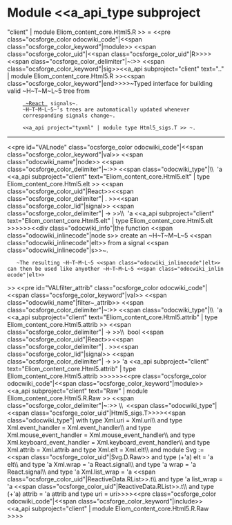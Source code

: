 =Module <<a_api_type subproject="client" | module Eliom_content_core.Html5.R >> =
<<pre class="ocsforge_color odocwiki_code"|<<span class="ocsforge_color_keyword"|module>> <<span class="ocsforge_color_uid"|<<span class="ocsforge_color_uid"|R>>>> <<span class="ocsforge_color_delimiter"|~:>> <<span class="ocsforge_color_keyword"|sig>><<a_api subproject="client" text=".." | module Eliom_content_core.Html5.R >><<span class="ocsforge_color_keyword"|end>>>>~Typed interface for building valid ~H~T~M~L~5 tree from
      [[ http://erratique.ch/software/react| ~React ]] signals~.
      ~H~T~M~L~5~'s trees are automatically updated whenever
      corresponding signals change~.


      <<a_api project="tyxml" | module type Html5_sigs.T >> ~.

----
<<pre id="VALnode" class="ocsforge_color odocwiki_code"|<<span class="ocsforge_color_keyword"|val>> <<span class="odocwiki_name"|node>> <<span class="ocsforge_color_delimiter"|~:>> <<span class="odocwiki_type"|\\  'a <<a_api subproject="client" text="Eliom_content_core.Html5.elt" | type Eliom_content_core.Html5.elt >> <<span class="ocsforge_color_uid"|React>><<span class="ocsforge_color_delimiter"| . >><<span class="ocsforge_color_lid"|signal>> <<span class="ocsforge_color_delimiter"| -> >>\\  'a <<a_api subproject="client" text="Eliom_content_core.Html5.elt" | type Eliom_content_core.Html5.elt >>>>>><<div class="odocwiki_info"|the function <<span class="odocwiki_inlinecode"|node s>> create an ~H~T~M~L~5 <<span class="odocwiki_inlinecode"|elt>> from a signal <<span class="odocwiki_inlinecode"|s>>~.
    ~The resulting ~H~T~M~L~5 <<span class="odocwiki_inlinecode"|elt>> can then be used like anyother ~H~T~M~L~5 <<span class="odocwiki_inlinecode"|elt>>
>>
<<pre id="VALfilter_attrib" class="ocsforge_color odocwiki_code"|<<span class="ocsforge_color_keyword"|val>> <<span class="odocwiki_name"|filter~_attrib>> <<span class="ocsforge_color_delimiter"|~:>> <<span class="odocwiki_type"|\\  'a <<a_api subproject="client" text="Eliom_content_core.Html5.attrib" | type Eliom_content_core.Html5.attrib >> <<span class="ocsforge_color_delimiter"| -> >>\\  bool <<span class="ocsforge_color_uid"|React>><<span class="ocsforge_color_delimiter"| . >><<span class="ocsforge_color_lid"|signal>> <<span class="ocsforge_color_delimiter"| -> >> 'a <<a_api subproject="client" text="Eliom_content_core.Html5.attrib" | type Eliom_content_core.Html5.attrib >>>>>><<pre class="ocsforge_color odocwiki_code"|<<span class="ocsforge_color_keyword"|module>> <<a_api subproject="client" text="Raw" | module Eliom_content_core.Html5.R.Raw >> <<span class="ocsforge_color_delimiter"|~:>> \\  <<span class="odocwiki_type"|<<span class="ocsforge_color_uid"|Html5_sigs.T>>>><<span class="odocwiki_type"| with type Xml.uri = Xml.uri\\          and type Xml.event_handler = Xml.event_handler\\          and type Xml.mouse_event_handler = Xml.mouse_event_handler\\          and type Xml.keyboard_event_handler = Xml.keyboard_event_handler\\          and type Xml.attrib = Xml.attrib and type Xml.elt = Xml.elt\\          and module Svg := <<span class="ocsforge_color_uid"|Svg.D.Raw>> and type (+'a) elt = 'a elt\\          and type 'a Xml.wrap = 'a React.signal\\          and type 'a wrap = 'a React.signal\\          and type 'a Xml.list_wrap = 'a <<span class="ocsforge_color_uid"|ReactiveData.RList>>.t\\          and type 'a list_wrap = 'a <<span class="ocsforge_color_uid"|ReactiveData.RList>>.t\\          and type (+'a) attrib = 'a attrib and type uri = uri>>>><<pre class="ocsforge_color odocwiki_code"|<<span class="ocsforge_color_keyword"|include>> <<a_api subproject="client" | module Eliom_content_core.Html5.R.Raw >>>>
